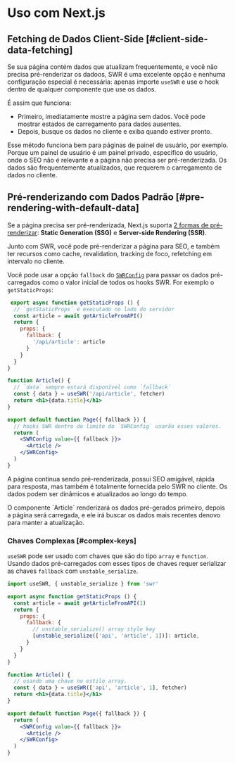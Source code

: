
# Uso com Next.js

## Fetching de Dados Client-Side [#client-side-data-fetching]

Se sua página contém dados que atualizam frequentemente, e você não precisa pré-renderizar os dadoos, SWR é uma excelente opção e nenhuma configuração especial é necessária: apenas importe `useSWR` e use o hook dentro de qualquer componente que use os dados.

É assim que funciona:

- Primeiro, imediatamente mostre a página sem dados. Você pode mostrar estados de carregamento para dados ausentes.
- Depois, busque os dados no cliente e exiba quando estiver pronto.

Esse método funciona bem para páginas de painel de usuário, por exemplo. Porque um painel de usuário é um painel privado, especifico do usuário, onde o SEO não é relevante e a página não precisa ser pré-renderizada. Os dados são frequentemente atualizados, que requerem o carregamento de dados no cliente.

## Pré-renderizando com Dados Padrão [#pre-rendering-with-default-data]

Se a página precisa ser pré-renderizada, Next.js suporta [2 formas de pré-renderizar](https://nextjs.org/docs/basic-features/data-fetching):
**Static Generation (SSG)** e **Server-side Rendering (SSR)**.

Junto com SWR, você pode pré-renderizar a página para SEO, e também ter recursos como cache, revalidation, tracking de foco, refetching em intervalo no cliente.

Você pode usar a opção `fallback` do [`SWRConfig`](/docs/global-configuration) para passar os dados pré-carregados como o valor inicial de todos os hooks SWR.
For exemplo o `getStaticProps`:

```jsx
 export async function getStaticProps () {
  // `getStaticProps` é executado no lado do servidor
  const article = await getArticleFromAPI()
  return {
    props: {
      fallback: {
        '/api/article': article
      }
    }
  }
}

function Article() {
  // `data` sempre estará disponível como `fallback`
  const { data } = useSWR('/api/article', fetcher)
  return <h1>{data.title}</h1>
}

export default function Page({ fallback }) {
  // hooks SWR dentro do limite do `SWRConfig` usarão esses valores.
  return (
    <SWRConfig value={{ fallback }}>
      <Article />
    </SWRConfig>
  )
}
```

A página continua sendo pré-renderizada, possui SEO amigável, rápida para resposta, mas também é totalmente fornecida pelo SWR no cliente. Os dados podem ser dinâmicos e atualizados ao longo do tempo.

<Callout emoji="💡">
O componente `Article` renderizará os dados pré-gerados primeiro, depois a página será carregada, e ele irá buscar os dados mais recentes denovo para manter a atualização.
</Callout>

### Chaves Complexas [#complex-keys]

`useSWR` pode ser usado com chaves que são do tipo `array` e `function`. Usando dados pré-carregados com esses tipos de chaves requer serializar as chaves `fallback` com `unstable_serialize`.

```jsx
import useSWR, { unstable_serialize } from 'swr'

export async function getStaticProps () {
  const article = await getArticleFromAPI(1)
  return {
    props: {
      fallback: {
        // unstable_serialize() array style key
        [unstable_serialize(['api', 'article', 1])]: article,
      }
    }
  }
}

function Article() {
  // usando uma chave no estilo array.
  const { data } = useSWR(['api', 'article', 1], fetcher)
  return <h1>{data.title}</h1>
}

export default function Page({ fallback }) {
  return (
    <SWRConfig value={{ fallback }}>
      <Article />
    </SWRConfig>
  )
}
```
